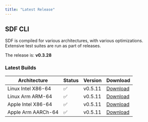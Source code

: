 ```yaml
---
title: "Latest Release" 
---
```


## SDF CLI

SDF is compiled for various architectures, with various optimizations. Extensive
test suites are run as part of releases.

The release is: **v0.3.28**

### Latest Builds

| Architecture           | Status | Version | Download |
| ---------------------- | ------ | ------- | -------- |
| Linux Intel X86-64     |   ✅   | v0.5.11  | [Download](https://cdn.sdf.com/releases/download/sdf-v0.5.11-x86_64-unknown-linux-musl.tar.gz) |
| Linux Arm ARM-64       |   ✅   | v0.5.11  | [Download](https://cdn.sdf.com/releases/download/sdf-v0.5.11-arm-unknown-linux-gnueabihf.tar.gz) |
| Apple Intel X86-64     |   ✅   | v0.5.11  | [Download](https://cdn.sdf.com/releases/download/sdf-v0.5.11-x86_64-apple-darwin.tar.gz) |
| Apple Arm AARCh-64     |   ✅   | v0.5.11  | [Download](https://cdn.sdf.com/releases/download/sdf-v0.5.11-aarch64-apple-darwin.tar.gz) |

